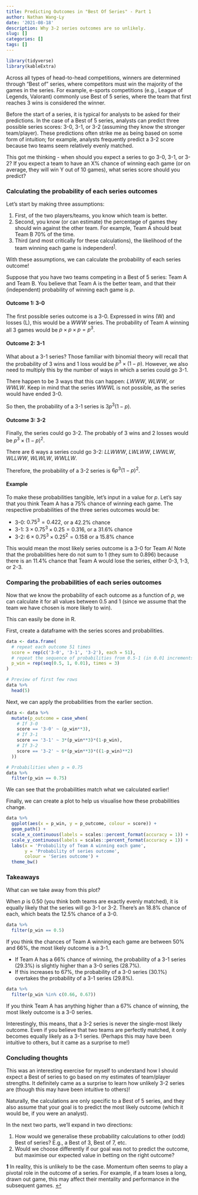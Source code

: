 ```yaml
---
title: Predicting Outcomes in "Best Of Series" - Part 1
author: Nathan Wang-Ly
date: '2021-08-18'
description: Why 3-2 series outcomes are so unlikely.
slug: []
categories: []
tags: []
---
```


```r
library(tidyverse)
library(kableExtra)
```

Across all types of head-to-head competitions, winners are determined through "Best of" series, where competitors must win the majority of the games in the series. For example, e-sports competitions (e.g., League of Legends, Valorant) commonly use Best of 5 series, where the team that first reaches 3 wins is considered the winner.

Before the start of a series, it is typical for analysts to be asked for their predictions. In the case of a Best of 5 series, analysts can predict three possible series scores: 3-0, 3-1, or 3-2 (assuming they know the stronger team/player). These predictions often strike me as being based on some form of intuition; for example, analysts frequently predict a 3-2 score because two teams seem relatively evenly matched.

This got me thinking - when should you expect a series to go 3-0, 3-1, or 3-2? If you expect a team to have an X% chance of winning each game (or on average, they will win Y out of 10 games), what series score should you predict?

### Calculating the probability of each series outcomes

Let's start by making three assumptions:

1. First, of the two players/teams, you know which team is better.
2. Second, you know (or can estimate) the percentage of games they should win against the other team. For example, Team A should beat Team B 70% of the time.
3. Third (and most critically for these calculations), the likelihood of the team winning each game is independent<sup id="a1">[1](#f1)</sup>.

With these assumptions, we can calculate the probability of each series outcome!

Suppose that you have two teams competing in a Best of 5 series: Team A and Team B. You believe that Team A is the better team, and that their (independent) probability of winning each game is $p$.

#### Outcome 1: 3-0

The first possible series outcome is a 3-0. Expressed in wins (W) and losses (L), this would be a *WWW* series. The probability of Team A winning all 3 games would be $p \times p \times p = p^3$.

#### Outcome 2: 3-1

What about a 3-1 series? Those familiar with binomial theory will recall that the probability of 3 wins and 1 loss would be $p^3 \times (1-p)$. However, we also need to multiply this by the number of ways in which a series could go 3-1.

There happen to be 3 ways that this can happen: *LWWW*, *WLWW*, or *WWLW*. Keep in mind that the series *WWWL* is not possible, as the series would have ended 3-0.

So then, the probability of a 3-1 series is $3p^3(1-p)$.

#### Outcome 3: 3-2

Finally, the series could go 3-2. The probably of 3 wins and 2 losses would be $p^3 \times (1-p)^2$. 

There are 6 ways a series could go 3-2: *LLWWW*, *LWLWW*, *LWWLW*, *WLLWW*, *WLWLW*, *WWLLW*.

Therefore, the probability of a 3-2 series is $6p^3(1-p)^2$.

#### Example

To make these probabilities tangible, let's input in a value for $p$. Let's say that you think Team A has a 75% chance of winning each game. The respective probabilities of the three series outcomes would be:

* 3-0: $0.75^3 = 0.422$, or a 42.2% chance
* 3-1: $3 \times 0.75^3 \times 0.25 = 0.316$, or a 31.6% chance
* 3-2: $6 \times 0.75^3 \times 0.25^2 = 0.158$ or a 15.8% chance

This would mean the most likely series outcome is a 3-0 for Team A! Note that the probabilities here do not sum to 1 (they sum to 0.896) because there is an 11.4% chance that Team A would lose the series, either 0-3, 1-3, or 2-3. 

### Comparing the probabilities of each series outcomes

Now that we know the probability of each outcome as a function of $p$, we can calculate it for all values between 0.5 and 1 (since we assume that the team we have chosen is more likely to win).

This can easily be done in R.

First, create a dataframe with the series scores and probabilities.

```r
data <- data.frame(
  # repeat each outcome 51 times
  score = rep(c('3-0', '3-1', '3-2'), each = 51),
  # repeat the sequence of probabilities from 0.5-1 (in 0.01 increments) once for each outcome
  p_win = rep(seq(0.5, 1, 0.01), times = 3)
)

# Preview of first few rows
data %>% 
  head(5)
```

Next, we can apply the probabilities from the earlier section.

```r
data <- data %>% 
  mutate(p_outcome = case_when(
    # If 3-0
    score == '3-0' ~ (p_win**3),
    # If 3-1
    score == '3-1' ~ 3*(p_win**3)*(1-p_win),
    # If 3-2
    score == '3-2' ~ 6*(p_win**3)*((1-p_win)**2)
  ))

# Probabilities when p = 0.75
data %>% 
  filter(p_win == 0.75)
```

We can see that the probabilities match what we calculated earlier!

Finally, we can create a plot to help us visualise how these probabilities change.

```r
data %>% 
  ggplot(aes(x = p_win, y = p_outcome, colour = score)) + 
  geom_path() + 
  scale_x_continuous(labels = scales::percent_format(accuracy = 1)) +
  scale_y_continuous(labels = scales::percent_format(accuracy = 1)) + 
  labs(x = 'Probability of Team A winning each game',
       y = 'Probability of series outcome',
       colour = 'Series outcome') + 
  theme_bw()
```

### Takeaways

What can we take away from this plot?

When $p$ is 0.50 (you think both teams are exactly evenly matched), it is equally likely that the series will go 3-1 or 3-2. There's an 18.8% chance of each, which beats the 12.5% chance of a 3-0.

```r
data %>% 
  filter(p_win == 0.5)
```

If you think the chances of Team A winning each game are between 50% and 66%, the most likely outcome is a 3-1.

* If Team A has a 66% chance of winning, the probability of a 3-1 series (29.3%) is slightly higher than a 3-0 series (28.7%).
* If this increases to 67%, the probability of a 3-0 series (30.1%) overtakes the probability of a 3-1 series (29.8%).

```r
data %>% 
  filter(p_win %in% c(0.66, 0.67))
```

If you think Team A has anything higher than a 67% chance of winning, the most likely outcome is a 3-0 series. 

Interestingly, this means, that a 3-2 series is never the single-most likely outcome. Even if you believe that two teams are perfectly matched, it only becomes equally likely as a 3-1 series. (Perhaps this may have been intuitive to others, but it came as a surprise to me!)

### Concluding thoughts

This was an interesting exercise for myself to understand how I should expect a Best of series to go based on my estimates of team/player strengths. It definitely came as a surprise to learn how unlikely 3-2 series are (though this may have been intuitive to others)!

Naturally, the calculations are only specific to a Best of 5 series, and they also assume that your goal is to predict the most likely outcome (which it would be, if you were an analyst).

In the next two parts, we'll expand in two directions:

1. How would we generalise these probability calculations to other (odd) Best of series? E.g., a Best of 3, Best of 7, etc.
2. Would we choose differently if our goal was not to predict the outcome, but maximise our expected value in betting on the right outcome? 

<b id="f1">1</b> In reality, this is unlikely to be the case. Momentum often seems to play a pivotal role in the outcome of a series. For example, if a team loses a long, drawn out game, this may affect their mentality and performance in the subsequent games. [↩](#a1)